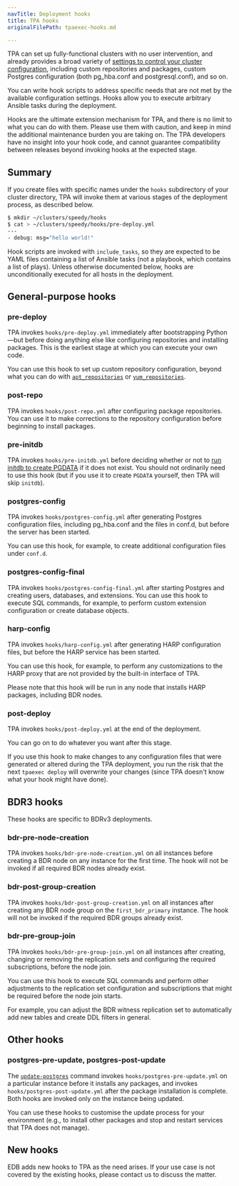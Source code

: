 ```yaml
---
navTitle: Deployment hooks
title: TPA hooks
originalFilePath: tpaexec-hooks.md

---
```


TPA can set up fully-functional clusters with no user intervention,
and already provides a broad variety of
[settings to control your cluster configuration](configure-instance),
including custom repositories and packages, custom Postgres
configuration (both pg_hba.conf and postgresql.conf), and so on.

You can write hook scripts to address specific needs that are not met by
the available configuration settings. Hooks allow you to execute
arbitrary Ansible tasks during the deployment.

Hooks are the ultimate extension mechanism for TPA, and there is no
limit to what you can do with them. Please use them with caution, and
keep in mind the additional maintenance burden you are taking on. The
TPA developers have no insight into your hook code, and cannot
guarantee compatibility between releases beyond invoking hooks at the
expected stage.

## Summary

If you create files with specific names under the `hooks` subdirectory
of your cluster directory, TPA will invoke them at various stages of
the deployment process, as described below.

```bash
$ mkdir ~/clusters/speedy/hooks
$ cat > ~/clusters/speedy/hooks/pre-deploy.yml
---
- debug: msg="hello world!"
```

Hook scripts are invoked with `include_tasks`, so they are expected to
be YAML files containing a list of Ansible tasks (not a playbook, which
contains a list of plays). Unless otherwise documented below, hooks are
unconditionally executed for all hosts in the deployment.

## General-purpose hooks

### pre-deploy

TPA invokes `hooks/pre-deploy.yml` immediately after bootstrapping
Python—but before doing anything else like configuring repositories and
installing packages. This is the earliest stage at which you can execute
your own code.

You can use this hook to set up custom repository configuration, beyond
what you can do with
[`apt_repositories`](reference/apt_repositories) or
[`yum_repositories`](reference/yum_repositories).

### post-repo

TPA invokes `hooks/post-repo.yml` after configuring package
repositories. You can use it to make corrections to the repository
configuration before beginning to install packages.

### pre-initdb

TPA invokes `hooks/pre-initdb.yml` before deciding whether or not to
[run initdb to create PGDATA](reference/initdb) if it does not exist. You
should not ordinarily need to use this hook (but if you use it to create
`PGDATA` yourself, then TPA will skip `initdb`).

### postgres-config

TPA invokes `hooks/postgres-config.yml` after generating Postgres
configuration files, including pg_hba.conf and the files in conf.d, but
before the server has been started.

You can use this hook, for example, to create additional configuration
files under `conf.d`.

### postgres-config-final

TPA invokes `hooks/postgres-config-final.yml` after starting
Postgres and creating users, databases, and extensions. You can use this
hook to execute SQL commands, for example, to perform custom extension
configuration or create database objects.

### harp-config

TPA invokes `hooks/harp-config.yml` after generating HARP configuration
files, but before the HARP service has been started.

You can use this hook, for example, to perform any customizations to the HARP
proxy that are not provided by the built-in interface of TPA.

Please note that this hook will be run in any node that installs HARP packages,
including BDR nodes.

### post-deploy

TPA invokes `hooks/post-deploy.yml` at the end of the deployment.

You can go on to do whatever you want after this stage.

If you use this hook to make changes to any configuration files that
were generated or altered during the TPA deployment, you run the
risk that the next `tpaexec deploy` will overwrite your changes (since
TPA doesn't know what your hook might have done).

## BDR3 hooks

These hooks are specific to BDRv3 deployments.

### bdr-pre-node-creation

TPA invokes `hooks/bdr-pre-node-creation.yml` on all instances
before creating a BDR node on any instance for the first time. The hook
will not be invoked if all required BDR nodes already exist.

### bdr-post-group-creation

TPA invokes `hooks/bdr-post-group-creation.yml` on all instances
after creating any BDR node group on the `first_bdr_primary` instance.
The hook will not be invoked if the required BDR groups already exist.

### bdr-pre-group-join

TPA invokes `hooks/bdr-pre-group-join.yml` on all instances
after creating, changing or removing the replication sets and
configuring the required subscriptions, before the node join.

You can use this hook to execute SQL commands and perform other
adjustments to the replication set configuration and subscriptions that
might be required before the node join starts.

For example, you can adjust the BDR witness replication set to
automatically add new tables and create DDL filters in general.

## Other hooks

### postgres-pre-update, postgres-post-update

The [`update-postgres`](tpaexec-update-postgres) command invokes
`hooks/postgres-pre-update.yml` on a particular instance before it
installs any packages, and invokes `hooks/postgres-post-update.yml`
after the package installation is complete. Both hooks are invoked only
on the instance being updated.

You can use these hooks to customise the update process for your
environment (e.g., to install other packages and stop and restart
services that TPA does not manage).

## New hooks

EDB adds new hooks to TPA as the need arises. If your use case is not
covered by the existing hooks, please contact us to discuss the matter.
